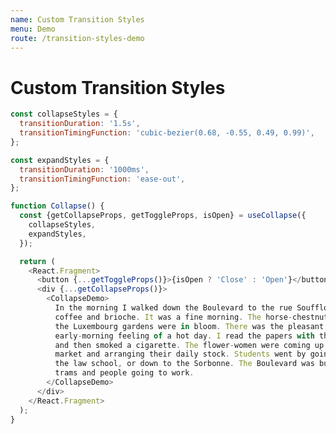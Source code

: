 ```yaml
---
name: Custom Transition Styles
menu: Demo
route: /transition-styles-demo
---
```



# Custom Transition Styles

<Demo />

```js
const collapseStyles = {
  transitionDuration: '1.5s',
  transitionTimingFunction: 'cubic-bezier(0.68, -0.55, 0.49, 0.99)',
};

const expandStyles = {
  transitionDuration: '1000ms',
  transitionTimingFunction: 'ease-out',
};

function Collapse() {
  const {getCollapseProps, getToggleProps, isOpen} = useCollapse({
    collapseStyles,
    expandStyles,
  });

  return (
    <React.Fragment>
      <button {...getToggleProps()}>{isOpen ? 'Close' : 'Open'}</button>
      <div {...getCollapseProps()}>
        <CollapseDemo>
          In the morning I walked down the Boulevard to the rue Soufflot for
          coffee and brioche. It was a fine morning. The horse-chestnut trees in
          the Luxembourg gardens were in bloom. There was the pleasant
          early-morning feeling of a hot day. I read the papers with the coffee
          and then smoked a cigarette. The flower-women were coming up from the
          market and arranging their daily stock. Students went by going up to
          the law school, or down to the Sorbonne. The Boulevard was busy with
          trams and people going to work.
        </CollapseDemo>
      </div>
    </React.Fragment>
  );
}
```
